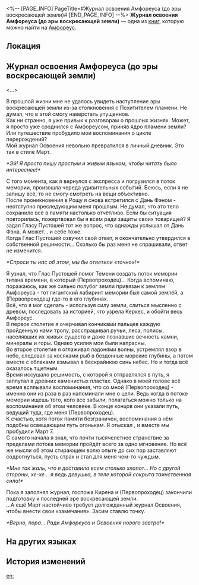 <%-- [PAGE_INFO]
PageTitle=#Журнал освоения Амфореуса (до эры воскресающей земли)#
[END_PAGE_INFO] --%>
{{Дополнить}}
{{Книга Инфобокс
|id           = 594
|partIds      = 191934
|Название     = 
|Изображение  = Предмет Книга Амфореус 1.png
|Мир          = Амфореус
|Томов        = 1
|Автор        = <!--нужно добавить-->
|Описание     = Записи об Освоении, написанные Дань Хэном после возвращения на Амфореус. А это что? Похоже, здесь оставила комментарии какая-то красавица.
|Том1         = {{tx}}
|Источник1    = {{tx|Отсутствует источник}}
|Персонажи    = 
|Фракции      = 
}}
'''Журнал освоения Амфореуса (до эры воскресающей земли)''' — одна из [[Книги|книг]], которую можно найти на [[Амфореус]].

==Локация==
{{Отметка карты|<!--название карты-->|<!--id отметки-->}}

==Журнал освоения Амфореуса (до эры воскресающей земли)==
<...>

В прошлой жизни мне не удалось увидеть наступление эры воскресающей земли из-за столкновения с Похитителем пламени. Не думал, что в этой смогу наверстать упущенное.<br />
Как ни странно, я уже привык к разговорам о прошлых жизнях. Может, я просто уже сроднился с Амфореусом, приняв ядро пламени земли? Или путешествие пробудило мои воспоминания о цикле перерождений?<br />
Мой журнал Освоения невольно превратился в личный дневник. Это так в стиле Март.

''*Эй! Я просто пишу простым и живым языком, чтобы читать было интереснее!*''

С того момента, как я вернулся с экспресса и погрузился в поток мемории, произошла череда удивительных событий. Боюсь, если я не запишу всё, то не смогу смотреть на вещи объективно.<br />
После проникновения в Рощу я снова встретился с Дань Фэном - неотступно преследующим меня прошлым. Не думал, что это тело сохранило всё в памяти настолько отчётливо. Если бы ситуация повторилась, пожертвовал бы я всем ради защиты своих товарищей? Я задал Гласу Пустошей тот же вопрос, что однажды услышал от Дань Фэна. А может... и себе тоже.<br />
Когда Глас Пустошей озвучил свой ответ, я окончательно утвердился в собственной решимости... Сколько бы раз меня не спрашивали, ответ не изменится.

''*Спроси ты нас об этом, мы бы ответили «точно»!*''

Я узнал, что Глас Пустошей помог Темени создать поток мемории титана времени, в который {{MC|ж=попала|м=попал}} (Первопроходец)... Когда вспоминаю, поражаюсь, как же сильно полубог земли привязан к землям Амфореуса - тот гигантский лабиринт мемории был самой землёй, а (Первопроходец) {{MC|ж=находилась|м=находился}} где-то в его глубинах.<br />
Всё, что я мог сделать - используя силу земли, слиться мысленно с древом, последовать за историей, что узрела Керкес, и обойти весь Амфореус.<br />
В первое столетие я очерчивал кончиками пальцев каждую пройденную нами тропу, расспрашивал ручьи, леса, полисы, населявших их живых существ и даже познавшие вечность камни, минералы и горы. Однако усилия мои были напрасны.<br />
Во второе столетие я оглаживал ладонями волны, устремлял взор в небо, следовал за косяками рыб в бездонные морские глубины, а потом вместе с облаками взмывал в бескрайнюю синь небес. Но и тогда всё оказалось тщетным.<br />
Время иссушало решимость, с которой я отправлялся в путь, я заплутал в древних каменистых пластах. Однако в моей голове всё время всплывали воспоминания, что {{MC|ж=разделила|м=разделил}} со мной (Первопроходец) - именно они из раза в раз напоминали мне о цели. Ведь когда в потоке мемории ищешь того, кого все забыли, полагаться можно только на воспоминания об этом человеке. В конце концов они указали путь, ведущий туда, где меня {{MC|ж=ждала|м=ждал}} (Первопроходец).<br />
К счастью, хотя поток памяти безграничен, воспоминания в нём подобны освещающим путь огонькам. Я отыскал {{MC|ж=её|м=его}}, и вместе мы пробудили Март 7.<br />
С самого начала я знал, что почти тысячелетнее странствие за пределами потока мемории пройдёт всего за одно мгновение. Но всё же мысли об этом стирающем волю опыте до сих пор заставляют содрогнуться, пусть страх и стал для меня чем-то чуждым.

''*Мне так жаль, что я доставила всем столько хлопот... Но с другой стороны, хе-хе... я ведь девушка, в теле которой сокрыта таинственная сила!*''

Пока я заполнял журнал, госпожа Кирена и (Первопроходец) закончили подготовку к последней эре воскресающей земли.<br />
...А ещё Март настойчиво требует долгожданный журнал Освоения, чтобы внести свои «замечания». Засим ставлю точку.

''*Верно, пора... Ради Амфореуса и Освоения нового завтра!*''

==На других языках==
{{На других языках
|en   = Amphoreus Trailblaze Log: Before the Era Nova
|zhs  = 翁法罗斯开拓日志•在再创世之前
|zht  = 翁法羅斯開拓日誌•在再創世之前
|ja   = オンパロス開拓日誌・再創世の前に
|ko   = 앰포리어스 개척 일지•재창기 이전
|es   = Diario trazacaminos de Amphoreus: Antes de la Era Nova
|fr   = Registre d'exploration d'Amphoreus&nbsp;: Avant la nouvelle ère
|ru   = Журнал освоения Амфореуса (до эры воскресающей земли)
|th   = บันทึกการบุกเบิก Amphoreus: ก่อนยุคนิรมิตใหม่
|vi   = Nhật Ký Khai Phá Amphoreus - Trước Khi Tái Sáng Thế
|de   = Trailblaze-
Protokoll von Amphoreus: Vor der Ära Nova
|id   = Log Perintisan Amphoreus: Sebelum Era Penciptaan Ulang
|pt   = Registro de Desbravamento de Amphoreus: Antes da Era Nova
}}

==История изменений==
{{История изменений|3.6}}

[[en:]]